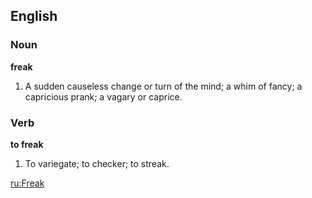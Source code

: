 ==English==

===Noun===

'''freak'''

#A sudden causeless change or turn of the mind; a whim of fancy; a capricious prank; a vagary or caprice.

===Verb===

'''to freak'''

#To variegate; to checker; to streak.

[[ru:Freak]]